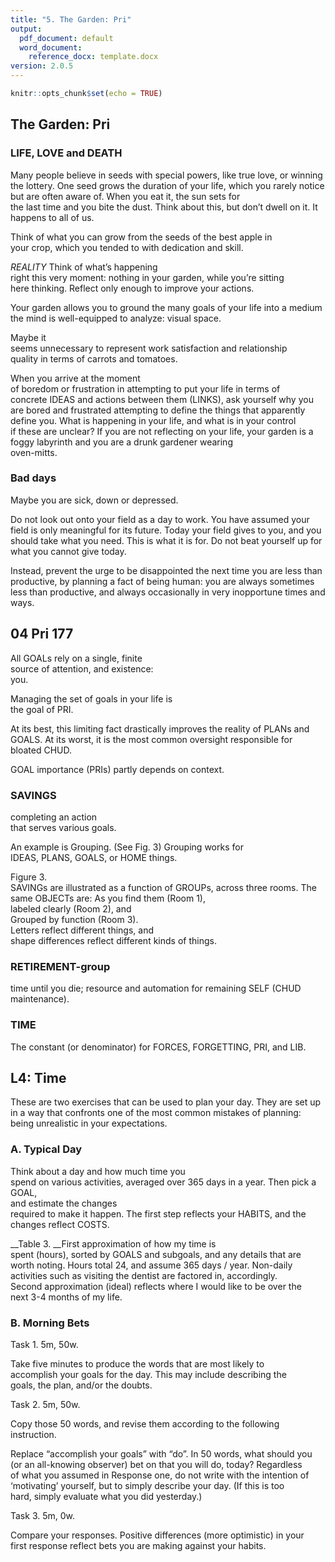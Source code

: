 ---
title: "5. The Garden: Pri"
output:
  pdf_document: default
  word_document:
    reference_docx: template.docx
version: 2.0.5
---

```{r setup, include=FALSE}
knitr::opts_chunk$set(echo = TRUE)
```

## The Garden: Pri  
### LIFE, LOVE and DEATH  

Many people believe in seeds with special powers, 
like true love, or winning the lottery. 
One seed grows the duration of your life, 
which you rarely notice but are often aware of. 
When you eat it, 
the sun sets for  
the last time and you bite the dust. 
Think about this, but don't dwell on it. 
It happens to all of us.  
  
Think of what you can grow from the seeds of the best apple in  
your crop, which you tended to with dedication and skill. 

*REALITY*
Think of what's happening  
right this very moment: 
nothing in your garden, 
while you're sitting  
here thinking. 
Reflect only enough to improve your actions.  
  
Your garden allows you 
to ground the many goals of your life 
into a medium the mind is well-equipped to analyze: 
visual space. 

Maybe it  
seems unnecessary to represent work satisfaction and relationship  
quality in terms of carrots and tomatoes. 

When you arrive at the moment  
of boredom or frustration in attempting to put your life in terms of  
concrete IDEAS and actions between them (LINKS), 
ask yourself why you  
are bored and frustrated attempting to define 
the things that apparently  
define you. 
What is happening in your life, 
and what is in your control  
if these are unclear? 
If you are not reflecting on your life, 
your garden is a foggy labyrinth and 
you are a drunk gardener wearing  
oven-mitts.  

### Bad days
Maybe you are sick,
down or depressed.

Do not look out onto your field 
as a day to work.
You have assumed your field is only meaningful 
for its future.
Today your field gives to you, and 
you should take what you need.
This is what it is for.
Do not beat yourself up 
for what you cannot give today.

Instead, prevent the urge to be disappointed
the next time you are less than productive,
by planning a fact of being human:
you are always sometimes less than productive,
and always occasionally 
in very inopportune times and ways.


## 04 Pri 177  
  
All GOALs rely on a single, finite  
source of attention, and existence:  
you.  

Managing the set of goals in your life is   
the goal of PRI.   

At its best, this limiting fact
drastically improves the reality
of PLANs and GOALS.
At its worst, it is the most common
oversight responsible for bloated CHUD.

GOAL importance (PRIs) partly depends on context.
  
### SAVINGS    
completing an action  
that serves various goals.   
  
An example is Grouping.
(See Fig. 3)
Grouping works for  
IDEAS, PLANS, GOALS, or HOME things.

Figure 3.   
SAVINGs are illustrated as a function of GROUPs,
across three rooms. The same OBJECTs are: 
As you find them (Room 1),   
labeled clearly (Room 2), and  
Grouped by function (Room 3).    
Letters reflect different things, and  
shape differences reflect different kinds of things.  


### RETIREMENT-group
time until you die;
resource and automation for 
remaining SELF (CHUD maintenance).   
  
### TIME  

The constant (or denominator) for 
FORCES, FORGETTING,
PRI, and LIB.


  
## L4: Time  
These are two exercises that
can be used to plan your day.
They are set up in a way
that confronts one of the most common
mistakes of planning:
being unrealistic in your expectations.

### A. Typical Day  
Think about a day and how much time you  
spend on various activities, averaged over 365 days in a year. 
Then pick a GOAL,  
and estimate the changes  
required to make it happen. 
The first step reflects your HABITS, 
and the changes reflect COSTS.  
  
__Table 3. __First approximation of how my time is  
spent (hours), sorted by GOALS and subgoals, and any details that are  
worth noting. Hours total 24, and assume 365 days / year. Non-daily  
activities such as visiting the dentist are factored in, accordingly.  
Second approximation (ideal) reflects where I would like to be over the  
next 3-4 months of my life.  
  
### B. Morning Bets  
  
Task 1. 5m, 50w.  
  
Take five minutes to produce the words that are most likely to  
accomplish your goals for the day. This may include describing the  
goals, the plan, and/or the doubts.  
  
Task 2. 5m, 50w.  
  
Copy those 50 words, and revise them according to the following  
instruction.  
  
Replace "accomplish your goals" with "do". In 50 words, what should you  
(or an all-knowing observer) bet on that you will do, today? Regardless  
of what you assumed in Response one, do not write with the intention of  
'motivating' yourself, but to simply describe your day. (If this is too  
hard, simply evaluate what you did yesterday.)  
  
Task 3. 5m, 0w.  
  
Compare your responses. Positive differences (more optimistic) in your  
first response reflect bets you are making against your habits.  

